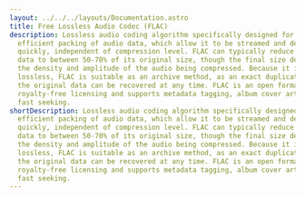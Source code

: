 ---
layout: ../../../layouts/Documentation.astro
title: Free Lossless Audio Codec (FLAC)
description: Lossless audio coding algorithm specifically designed for the
  efficient packing of audio data, which allow it to be streamed and decoded
  quickly, independent of compression level. FLAC can typically reduce audio
  data to between 50-70% of its original size, though the final size depends on
  the density and amplitude of the audio being compressed. Because it is
  lossless, FLAC is suitable as an archive method, as an exact duplication of
  the original data can be recovered at any time. FLAC is an open format with
  royalty-free licensing and supports metadata tagging, album cover art, and
  fast seeking.
shortDescription: Lossless audio coding algorithm specifically designed for the
  efficient packing of audio data, which allow it to be streamed and decoded
  quickly, independent of compression level. FLAC can typically reduce audio
  data to between 50-70% of its original size, though the final size depends on
  the density and amplitude of the audio being compressed. Because it is
  lossless, FLAC is suitable as an archive method, as an exact duplication of
  the original data can be recovered at any time. FLAC is an open format with
  royalty-free licensing and supports metadata tagging, album cover art, and
  fast seeking.
---
